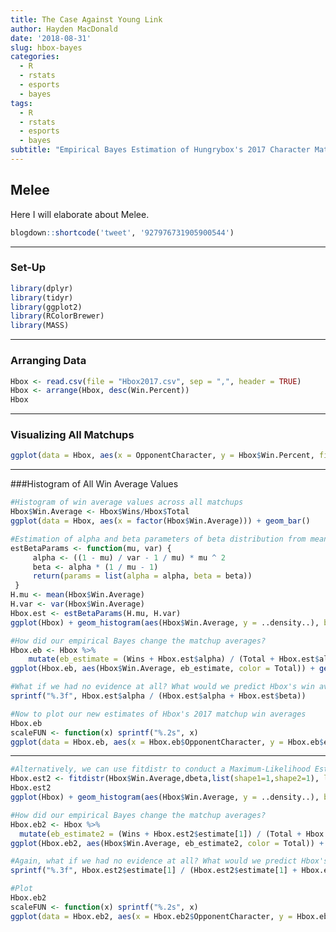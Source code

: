 ---
title: The Case Against Young Link
author: Hayden MacDonald
date: '2018-08-31'
slug: hbox-bayes
categories:
  - R
  - rstats
  - esports
  - bayes
tags:
  - R
  - rstats
  - esports
  - bayes
subtitle: "Empirical Bayes Estimation of Hungrybox's 2017 Character Matchup Win Percentages"
---

## Melee

Here I will elaborate about Melee.

```{r echo=FALSE}
blogdown::shortcode('tweet', '927976731905900544')
```

----

### Set-Up

```{r message = FALSE, warning = FALSE}
library(dplyr)
library(tidyr)
library(ggplot2)
library(RColorBrewer)
library(MASS)
```

----

### Arranging Data

```{r}
Hbox <- read.csv(file = "Hbox2017.csv", sep = ",", header = TRUE)
Hbox <- arrange(Hbox, desc(Win.Percent))
Hbox
```

----

### Visualizing All Matchups

```{r}
ggplot(data = Hbox, aes(x = OpponentCharacter, y = Hbox$Win.Percent, fill = Win.Percent)) + geom_bar(stat = "identity", show.legend = FALSE) + theme(axis.text.x = element_text(angle = 90, hjust = 1)) + ylab("Win Percentage") + xlab("Opponent Character") + scale_x_discrete(limits = c("Marth", "Samus ", "Sheik", "Falco", "Captain Falcon", "Yoshi", "Ice Climbers", "Pikachu", "Fox", "Young Link")) + coord_cartesian(ylim = c(0,100))
```

----

###Histogram of All Win Average Values

```{r}
#Histogram of win average values across all matchups
Hbox$Win.Average <- Hbox$Wins/Hbox$Total
ggplot(data = Hbox, aes(x = factor(Hbox$Win.Average))) + geom_bar()

#Estimation of alpha and beta parameters of beta distribution from mean and variance of above data (Method of Moments Estimation)
estBetaParams <- function(mu, var) {
     alpha <- ((1 - mu) / var - 1 / mu) * mu ^ 2
     beta <- alpha * (1 / mu - 1)
     return(params = list(alpha = alpha, beta = beta))
 }
H.mu <- mean(Hbox$Win.Average)
H.var <- var(Hbox$Win.Average)
Hbox.est <- estBetaParams(H.mu, H.var)
ggplot(Hbox) + geom_histogram(aes(Hbox$Win.Average, y = ..density..), binwidth = .005) + stat_function(fun = function(x) dbeta(x, Hbox.est$alpha, Hbox.est$beta), color = "red", size = 1)

#How did our empirical Bayes change the matchup averages?
Hbox.eb <- Hbox %>%
    mutate(eb_estimate = (Wins + Hbox.est$alpha) / (Total + Hbox.est$alpha + Hbox.est$beta))
ggplot(Hbox.eb, aes(Hbox$Win.Average, eb_estimate, color = Total)) + geom_hline(yintercept = Hbox.est$alpha / (Hbox.est$alpha + Hbox.est$beta), color = "red", lty = 2) + geom_point() + geom_abline(color = "red") + scale_colour_gradient(trans = "log", breaks = 10 ^ (1:5)) + xlab("Win Average") + ylab("Empirical Bayes Matchup Average")

#What if we had no evidence at all? What would we predict Hbox's win average across all matchups to be?
sprintf("%.3f", Hbox.est$alpha / (Hbox.est$alpha + Hbox.est$beta))

#Now to plot our new estimates of Hbox's 2017 matchup win averages
Hbox.eb
scaleFUN <- function(x) sprintf("%.2s", x)
ggplot(data = Hbox.eb, aes(x = Hbox.eb$OpponentCharacter, y = Hbox.eb$eb_estimate, fill = Hbox.eb$eb_estimate)) + geom_bar(stat = "identity", show.legend = FALSE) + theme(axis.text.x = element_text(angle = 90, hjust = 1)) + ylab("Empirical Estimation of Win Average") + xlab("Opponent Character") + scale_x_discrete(limits = c("Marth", "Samus ", "Sheik", "Falco", "Captain Falcon", "Yoshi", "Ice Climbers", "Pikachu", "Fox", "Young Link")) + coord_cartesian(ylim = c(0.0, 1.0))
```

----

```{r}
#Alternatively, we can use fitdistr to conduct a Maximum-Likelihood Estimation of alpha and beta
Hbox.est2 <- fitdistr(Hbox$Win.Average,dbeta,list(shape1=1,shape2=1), lower = c(0,0))
Hbox.est2
ggplot(Hbox) + geom_histogram(aes(Hbox$Win.Average, y = ..density..), binwidth = .005) + stat_function(fun = function(x) dbeta(x, Hbox.est2$estimate[1], Hbox.est2$estimate[2]), color = "red", size = 1)

#How did our empirical Bayes change the matchup averages?
Hbox.eb2 <- Hbox %>%
  mutate(eb_estimate2 = (Wins + Hbox.est2$estimate[1]) / (Total + Hbox.est2$estimate[1] + Hbox.est2$estimate[2]))
ggplot(Hbox.eb2, aes(Hbox$Win.Average, eb_estimate2, color = Total)) + geom_hline(yintercept = Hbox.est2$estimate[1] / (Hbox.est2$estimate[1] + Hbox.est2$estimate[2]), color = "red", lty = 2) + geom_point() + geom_abline(color = "red") + scale_colour_gradient(trans = "log", breaks = 10 ^ (1:5)) + xlab("Win Average") + ylab("Empirical Bayes Matchup Average")

#Again, what if we had no evidence at all? What would we predict Hbox's win average across all matchups to be?
sprintf("%.3f", Hbox.est2$estimate[1] / (Hbox.est2$estimate[1] + Hbox.est2$estimate[2]))

#Plot
Hbox.eb2
scaleFUN <- function(x) sprintf("%.2s", x)
ggplot(data = Hbox.eb2, aes(x = Hbox.eb2$OpponentCharacter, y = Hbox.eb2$eb_estimate, fill = Hbox.eb2$eb_estimate)) + geom_bar(stat = "identity", show.legend = FALSE) + theme(axis.text.x = element_text(angle = 90, hjust = 1)) + ylab("Empirical Estimation of Win Average") + xlab("Opponent Character") + scale_x_discrete(limits = c("Marth", "Samus ", "Sheik", "Falco", "Captain Falcon", "Yoshi", "Ice Climbers", "Pikachu", "Fox", "Young Link")) + coord_cartesian(ylim = c(0.0, 1.0))
```



















